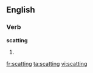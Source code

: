 ==English==

===Verb===
'''scatting'''

# {{third-person singular of|[[scat]]}}

[[fr:scatting]]
[[ta:scatting]]
[[vi:scatting]]